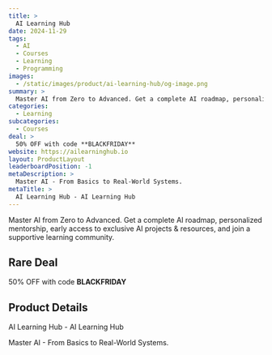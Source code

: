```yaml
---
title: >
  AI Learning Hub
date: 2024-11-29
tags:
  - AI
  - Courses
  - Learning
  - Programming
images:
  - /static/images/product/ai-learning-hub/og-image.png
summary: >
  Master AI from Zero to Advanced. Get a complete AI roadmap, personalized mentorship, early access to exclusive AI projects & resources, and join a supportive learning community.
categories:
  - Learning
subcategories:
  - Courses
deal: >
  50% OFF with code **BLACKFRIDAY**
website: https://ailearninghub.io
layout: ProductLayout
leaderboardPosition: -1
metaDescription: >
  Master AI - From Basics to Real-World Systems.
metaTitle: >
  AI Learning Hub - AI Learning Hub
---
```

Master AI from Zero to Advanced. Get a complete AI roadmap, personalized mentorship, early access to exclusive AI projects & resources, and join a supportive learning community.

## Rare Deal

50% OFF with code **BLACKFRIDAY**

## Product Details

AI Learning Hub - AI Learning Hub

Master AI - From Basics to Real-World Systems.
